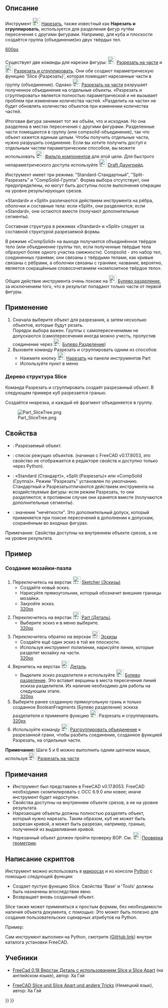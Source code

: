 <languages/>
{{Docnav/ru
|[[Part_SliceApart/ru|Разрезать на части]]
|[[Part_XOR/ru|Булева XOR]]
|[[Part_Workbench/ru|Деталь]]
|IconL=Part_SliceApart.svg
|IconR=Part_XOR.svg
|IconC=Workbench_Part.svg
}}

{{GuiCommand/ru
|Name=Part Slice
|Name/ru=Разрезать и сгруппировать
|MenuLocation=Деталь → Разделить → Нарезать, чтобы соединить
|Workbenches=[[Part_Workbench/ru|Part]]
|Version=0.17
|SeeAlso=[[Part_BooleanFragments/ru|Булево разделение]], [[Part_XOR/ru|Булева XOR]], [[Part_Cut/ru|Обрезать]], [[Part_Boolean/ru|Булевы операции]]
}}

<span id="Description"></span>
== Описание == 

Инструмент [[Image:Part_Slice.svg|24px]] [[Part_Slice/ru|Нарезать]], также известный как '''Нарезать и сгруппировать''', используется для разделения фигур путём пересечения с другими фигурами. Например, для куба и плоскости создаётся группа (объединение)из двух твёрдых тел.

[[image:Part_Slice_Demo.png|600px]]

{{Caption|Вверху: части были впоследствии раздвинуты вручную, чтобы показать разрез}}

Существует две команды для нарезки фигуры: [[Image:Part_SliceApart.svg|24px]] [[Part_SliceApart/ru|Разрезать на части]] и [[Image:Part_Slice.svg|24px]] [[Part_Slice/ru|Разрезать и сгруппировать]]. Они обе создают параметрическую функцию 'Slice (Разрезать)', которая помещает нарезанные части в группу (объединение). Однако [[Image:Part_SliceApart.svg|24px]] [[Part_SliceApart/ru|Разрезать на части]] разрушает полученное объединение на отдельные объекты. «Разрезать и сгруппировать» является полностью параметрической и не вызывает проблем при изменении количества частей. «Разделить на части» не будет обновлять количество объектов при изменении количества частей.

Итоговая фигура занимает тот же объём, что и исходная. Но она разделена в местах пересечения с другими фигурами. Разделенные части помещаются в группу (или compsolid-объединение), так что объект кажется единым целым. Чтобы получить отдельные части, нужно разрушить соединение. Если вы хотите получить доступ к отдельным частям параметрическим способом, вы можете использовать [[Image:Part_CompoundFilter.svg|24px]] [[Part_CompoundFilter/ru|Фильтр компонентов]] для этой цели. Для быстрого непараметрического доступа используйте [[Image:Draft_Downgrade.svg|24px]] [[Draft_Downgrade|Draft Даунгрейд]].

Инструмент имеет три режима: "Standard-Стандартный", "Split-Разрезать" и "CompSolid-Группа". Форма выбора отсутствует, они предопределены, но могут быть доступны после выполнения операции на уровне результирующих срезов.

«Standard» и «Split» различаются действием инструмента на рёбра, оболочки и составные тела: если «Split», они разделяются; если «Standard», они остаются вместе (получают дополнительные сегменты).

Составная структура в режимах «Standard» и «Split» следует за составной структурой разрезаемой формы. 

В режиме «CompSolid» на выходе получается объединённое твёрдое тело (или объединение группы тел, если полученные твёрдые тела образуют более одного участка смежности). Compsolid - это набор тел, соединенных гранями; они связаны с твёрдыми телами, как кривые связаны с рёбрами, а оболочки связаны с гранями; название, вероятно, является сокращённым словосочетанием «композитное твёрдое тело».

Общее действие инструмента очень похоже на [[Image:Part_BooleanFragments.svg|24px]] [[Part_BooleanFragments/ru|Булево разделение]], за исключением того, что в результат попадают только части от первой фигуры.

<span id="Usage"></span>
== Применение == 

<div class="mw-translate-fuzzy">
# Сначала выберите объект для разрезания, а затем несколько объектов, которые будут резать. <br /> Порядок выбора важен. Группы с самопересечениями не допускаются (самопересечения иногда можно учесть, пропустив соединение через [[Image:Part_BooleanFragments.svg|24px]] [[Part_BooleanFragments/ru|Булево Разделение]])
# Вызовите команду Разрезать и сгруппировать одним из способов:
#* Нажмите кнопку  [[Image:Part_Slice.svg|24px]] [[Part Slice/ru|Нарезать]] на панели инструментов Part
#* Используйте пункт в меню {{MenuCommand|Деталь → Разделить → Нарезать чтобы соединить}}
</div>

=== Дерево структура Slice ===
Команда Разрезать и сгруппировать создаёт разрезанный объект. В следующем примере куб разрезается гранью.

Создаётся ннарезка, и каждый её фрагмент объединяется в группу.

[[Image:Part_SliceTree.png]]

<span id="Properties"></span>
== Свойства == 

{{TitleProperty|Разрезать}}
* {{PropertyData|База}}: Разрезаемый объект.
* {{PropertyData|Tools-Инструменты}}: список режущих объектов. (начиная с FreeCAD v0.17.8053, это свойство не отображается в редакторе свойств и доступно только через Python).
* {{PropertyData|Mode-Режим}}: «Standard (Стандарт)», «Split (Разрезать)» или «CompSolid (Группа)». Режим "Разрезать" установлен по умолчанию. Стандартный и Разрезатьотличаются действием инструмента на воздействуемые фигуры: если режим Разрезать, то они разделяются; в противном случае они хранятся вместе (получаются дополнительные сегменты).
* {{PropertyData|Tolerance (Точность)}}: значение "нечёткости". Это дополнительный допуск, который применяется при поиске пересечений в дополнении к допускам, сохранённым во входных фигурах.

̈Примечаниеː Свойства доступны на внутреннем объекте срезов, а не на уровне результата.

<span id="Example"></span>
==Пример==

<span id="Creating_a_Puzzle"></span>
=== Создание мозайки-пазла ===

# Переключитесь на верстак [[Image:Workbench_Sketcher.svg|24px]] [[Sketcher_Workbench/ru|Sketcher (Эскизы)]]
#* Создайте новый эскиз.
#* Нарисуйте прямоугольник, который обозначит внешние границы мозайки.
#* Закройте эскиз.<br />[[image:slice_example_step1.png|320px]]
# Переключитесь на верстак [[Image:Workbench_Part.svg|24px]] [[Part_Workbench/ru|Part (Деталь)]].
#* Выберите эскиз и в меню выберите{{MenuCommand|Деталь → Создать грань из ломанных}}.<br />[[image:slice_example_step2.png|320px]]
# Переключитесь обратно на верскак [[Image:Workbench_Sketcher.svg|24px]] [[Sketcher Workbench/ru|Эскизы]]
#* Создайте ещё один эскиз в той же плоскости.
#* Используя инструмент полилинии, нарисуйте линии, которые разделят мозайку на части.<br />[[image:slice_example_step3.png|320px]]
# Вернитесь на верстак [[Image:Workbench_Part.svg|24px]] [[Part_Workbench/ru|Деталь]].
#* Выделите эскиз разделителя и используйте [[Image:Part_BooleanFragments.svg|24px]] [[Part BooleanFragments/ru|Булево разделение]]. Это вставит вершины в места пересечения линий эскиза разделителя. Их наличие необходимо для работы на следующем этапе.<br />[[image:slice_example_step4.png|320px]]
# Выберите ранее созданную прямоугольную грань и только созданное BooleanFragments (Булево разделение) эскиза разделителя и примените функцию [[Image:Part_Slice.svg|24px]] Разрезать и сгруппировать.<br />[[image:slice_example_step5.png|320px]]
# Используйте команду [[Image:Part_ExplodeCompound.svg|24px]] [[Part ExplodeCompound/ru|Разгруппировать объединение]] к разрезанной грани, чтобы разбить соединение, созданное функцией Разрезать, на отдельные части.

'''Примечание:''' Шаги 5 и 6 можно выполнить одним щелчком мыши, используя [[Image:Part_SliceApart.svg|24px]] [[Part_SliceApart/ru|Разрезать на части]]

<span id="Notes"></span>
== Примечания == 

* Инструмент был представлен в FreeCAD v0.17.8053. FreeCAD необходимо скомпилировать с OCC 6.9.0 или новее; иначе инструмент будет недоступен.
* ̈Свойства доступны на внутреннем объекте срезов, а не на уровне результата.
* Нарезающие объекты должны полностью разделять объект, который нужно нарезать. Таким образом, куб не может быть разрезан кривой, а может быть разрезан, например, гранью, полученной из выдавливания кривой.
* Нарезанный объект должен пройти проверку BOP. См. [[Image:Part_CheckGeometry.svg|24px]] [[Part_CheckGeometry/ru|Проверка геометрии]].

<span id="Scripting"></span>
== Написание скриптов == 

Инструмент можно использовать в [[Macros/ru|макросах]] и из консоли [[Python/ru|Python]] с помощью следующей функции:
{{Code|code=BOPTools.SplitFeatures.makeSlice(name)}}

* Создает пустую функцию Slice. Свойства 'Base' и 'Tools' должны быть назначены впоследствии явно.
* Возвращает вновь созданный объект.

Slice также может применяться к простым формам, без необходимости наличия объекта документа, с помощью:
{{Code|code=BOPTools.SplitAPI.slice(base_shape, tool_shapes, mode, tolerance = 0.0)}}
Это может быть полезно для создания пользовательских сценарных атрибутов на Python.


Пример:
{{code|code=
import BOPTools.SplitFeatures
j = BOPTools.SplitFeatures.makeSlice(name= 'Slice')
j.Base = FreeCADGui.Selection.getSelection()[0]
j.Tools = FreeCADGui.Selection.getSelection()[1:]
}}

Сам инструмент выполнен на Python, смотрите {{FileName|/Mod/Part/BOPTools/SplitFeatures.py}} ([https://github.com/FreeCAD/FreeCAD/blob/master/src/Mod/Part/BOPTools/SplitFeatures.py GitHub link]) внутри каталога установки FreeCAD.


<span id="Tutorials"></span>
==Учебники== 

* [https://www.youtube.com/watch?v=tzHkQaHgrfQ FreeCad 0.18 Верстак Деталь с использованием Slice и Slice Apart] (на английском языке), автор: Ха Гэй

* [https://www.youtube.com/watch?v=JJAL5JmqqKQ FreeCAD Slice und Slice Apart und andere Tricks] (Немецкий язык), автор: Ха Гэй


{{Docnav/ru
|[[Part_SliceApart/ru|Разрезать на части]]
|[[Part_XOR/ru|Булева XOR]]
|[[Part_Workbench/ru|Деталь]]
|IconL=Part_SliceApart.svg
|IconR=Part_XOR.svg
|IconC=Workbench_Part.svg
}}

{{Part Tools navi{{#translation:}}}}
{{Userdocnavi{{#translation:}}}}
